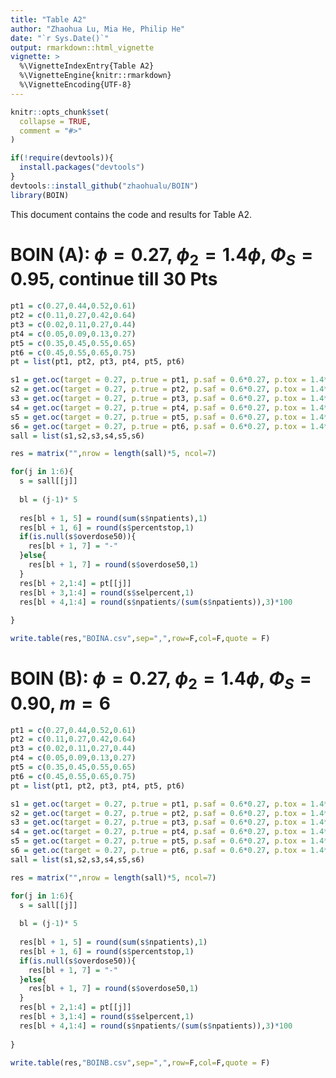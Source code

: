 ```yaml
---
title: "Table A2"
author: "Zhaohua Lu, Mia He, Philip He"
date: "`r Sys.Date()`"
output: rmarkdown::html_vignette
vignette: >
  %\VignetteIndexEntry{Table A2}
  %\VignetteEngine{knitr::rmarkdown}
  %\VignetteEncoding{UTF-8}
---
```


```r
knitr::opts_chunk$set(
  collapse = TRUE,
  comment = "#>"
)
```


```r
if(!require(devtools)){
  install.packages("devtools")
}
devtools::install_github("zhaohualu/BOIN")
library(BOIN)
```

This document contains the code and results for Table A2.

# BOIN (A): $\phi=0.27$, $\phi_2 = 1.4\phi$, $\Phi_S = 0.95$, continue till 30 Pts

```r
pt1 = c(0.27,0.44,0.52,0.61)
pt2 = c(0.11,0.27,0.42,0.64)
pt3 = c(0.02,0.11,0.27,0.44)
pt4 = c(0.05,0.09,0.13,0.27)
pt5 = c(0.35,0.45,0.55,0.65)
pt6 = c(0.45,0.55,0.65,0.75)
pt = list(pt1, pt2, pt3, pt4, pt5, pt6)
```

```r
s1 = get.oc(target = 0.27, p.true = pt1, p.saf = 0.6*0.27, p.tox = 1.4*0.27, cohortsize = 3,ncohort = 10)
s2 = get.oc(target = 0.27, p.true = pt2, p.saf = 0.6*0.27, p.tox = 1.4*0.27, cohortsize = 3,ncohort = 10)
s3 = get.oc(target = 0.27, p.true = pt3, p.saf = 0.6*0.27, p.tox = 1.4*0.27, cohortsize = 3,ncohort = 10)
s4 = get.oc(target = 0.27, p.true = pt4, p.saf = 0.6*0.27, p.tox = 1.4*0.27, cohortsize = 3,ncohort = 10)
s5 = get.oc(target = 0.27, p.true = pt5, p.saf = 0.6*0.27, p.tox = 1.4*0.27, cohortsize = 3,ncohort = 10)
s6 = get.oc(target = 0.27, p.true = pt6, p.saf = 0.6*0.27, p.tox = 1.4*0.27, cohortsize = 3,ncohort = 10)
sall = list(s1,s2,s3,s4,s5,s6)
```

```r

res = matrix("",nrow = length(sall)*5, ncol=7)

for(j in 1:6){
  s = sall[[j]]
  
  bl = (j-1)* 5
  
  res[bl + 1, 5] = round(sum(s$npatients),1)
  res[bl + 1, 6] = round(s$percentstop,1)
  if(is.null(s$overdose50)){
    res[bl + 1, 7] = "-"
  }else{
    res[bl + 1, 7] = round(s$overdose50,1)
  }
  res[bl + 2,1:4] = pt[[j]]
  res[bl + 3,1:4] = round(s$selpercent,1) 
  res[bl + 4,1:4] = round(s$npatients/(sum(s$npatients)),3)*100 
  
}

write.table(res,"BOINA.csv",sep=",",row=F,col=F,quote = F)

```



# BOIN (B): $\phi=0.27$, $\phi_2 = 1.4\phi$, $\Phi_S = 0.90$, $m=6$



```r
pt1 = c(0.27,0.44,0.52,0.61)
pt2 = c(0.11,0.27,0.42,0.64)
pt3 = c(0.02,0.11,0.27,0.44)
pt4 = c(0.05,0.09,0.13,0.27)
pt5 = c(0.35,0.45,0.55,0.65)
pt6 = c(0.45,0.55,0.65,0.75)
pt = list(pt1, pt2, pt3, pt4, pt5, pt6)
```

```r
s1 = get.oc(target = 0.27, p.true = pt1, p.saf = 0.6*0.27, p.tox = 1.4*0.27, cohortsize = 3,ncohort = 10, n.earlystop = 6, extrasafe = TRUE, offset = 0.05)
s2 = get.oc(target = 0.27, p.true = pt2, p.saf = 0.6*0.27, p.tox = 1.4*0.27, cohortsize = 3,ncohort = 10, n.earlystop = 6, extrasafe = TRUE, offset = 0.05)
s3 = get.oc(target = 0.27, p.true = pt3, p.saf = 0.6*0.27, p.tox = 1.4*0.27, cohortsize = 3,ncohort = 10, n.earlystop = 6, extrasafe = TRUE, offset = 0.05)
s4 = get.oc(target = 0.27, p.true = pt4, p.saf = 0.6*0.27, p.tox = 1.4*0.27, cohortsize = 3,ncohort = 10, n.earlystop = 6, extrasafe = TRUE, offset = 0.05)
s5 = get.oc(target = 0.27, p.true = pt5, p.saf = 0.6*0.27, p.tox = 1.4*0.27, cohortsize = 3,ncohort = 10, n.earlystop = 6, extrasafe = TRUE, offset = 0.05)
s6 = get.oc(target = 0.27, p.true = pt6, p.saf = 0.6*0.27, p.tox = 1.4*0.27, cohortsize = 3,ncohort = 10, n.earlystop = 6, extrasafe = TRUE, offset = 0.05)
sall = list(s1,s2,s3,s4,s5,s6)
```

```r

res = matrix("",nrow = length(sall)*5, ncol=7)

for(j in 1:6){
  s = sall[[j]]
  
  bl = (j-1)* 5
  
  res[bl + 1, 5] = round(sum(s$npatients),1)
  res[bl + 1, 6] = round(s$percentstop,1)
  if(is.null(s$overdose50)){
    res[bl + 1, 7] = "-"
  }else{
    res[bl + 1, 7] = round(s$overdose50,1)
  }
  res[bl + 2,1:4] = pt[[j]]
  res[bl + 3,1:4] = round(s$selpercent,1) 
  res[bl + 4,1:4] = round(s$npatients/(sum(s$npatients)),3)*100 
  
}

write.table(res,"BOINB.csv",sep=",",row=F,col=F,quote = F)
```
